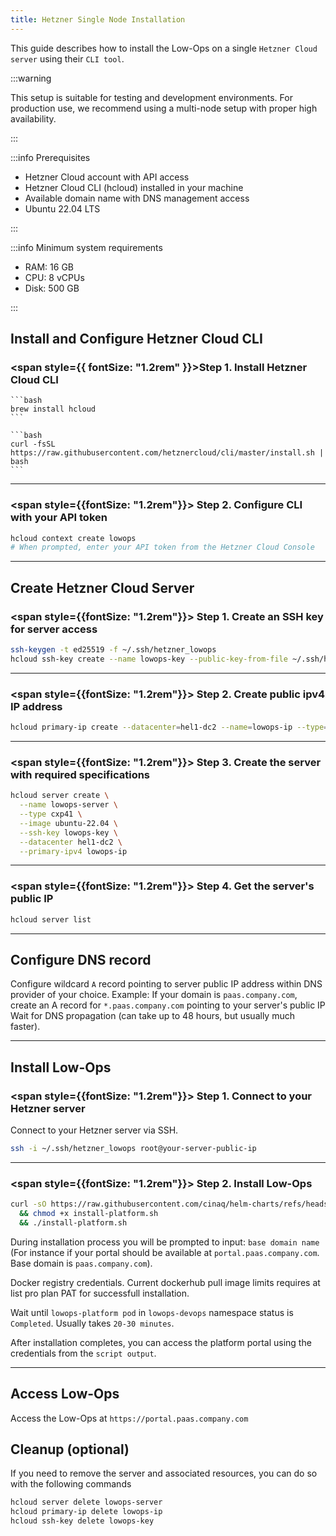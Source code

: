 ```yaml
---
title: Hetzner Single Node Installation
---
```


This guide describes how to install the Low-Ops on a single `Hetzner Cloud server` using their `CLI tool`.

:::warning

This setup is suitable for testing and development environments. For production use, we recommend using a multi-node
setup with proper high availability.

:::

:::info Prerequisites

- Hetzner Cloud account with API access
- Hetzner Cloud CLI (hcloud) installed in your machine
- Available domain name with DNS management access
- Ubuntu 22.04 LTS

:::

:::info Minimum system requirements

- RAM: 16 GB
- CPU: 8 vCPUs
- Disk: 500 GB

:::

## Install and Configure Hetzner Cloud CLI

### <span style={{ fontSize: "1.2rem" }}>**Step 1.** Install Hetzner Cloud CLI</span>


<Tabs>
  <TabItem value="macOS" label="macOS" default>
  
    ```bash    
    brew install hcloud
    ```

  </TabItem>
  <TabItem value="Linux" label="Linux">
  
    ```bash 
    curl -fsSL https://raw.githubusercontent.com/hetznercloud/cli/master/install.sh | bash 
    ```

  </TabItem>
</Tabs>

---

### <span style={{fontSize: "1.2rem"}}> **Step 2.** Configure CLI with your API token</span>

```bash
hcloud context create lowops
# When prompted, enter your API token from the Hetzner Cloud Console
```

---

## Create Hetzner Cloud Server

### <span style={{fontSize: "1.2rem"}}> **Step 1.** Create an SSH key for server access</span>

```bash
ssh-keygen -t ed25519 -f ~/.ssh/hetzner_lowops
hcloud ssh-key create --name lowops-key --public-key-from-file ~/.ssh/hetzner_lowops.pub
```

---

### <span style={{fontSize: "1.2rem"}}> **Step 2.** Create public ipv4 IP address</span>

```bash
hcloud primary-ip create --datacenter=hel1-dc2 --name=lowops-ip --type=ipv4
```

---

### <span style={{fontSize: "1.2rem"}}> **Step 3.** Create the server with required specifications</span>

```bash
hcloud server create \
  --name lowops-server \
  --type cxp41 \
  --image ubuntu-22.04 \
  --ssh-key lowops-key \
  --datacenter hel1-dc2 \
  --primary-ipv4 lowops-ip
```

---

### <span style={{fontSize: "1.2rem"}}> **Step 4.** Get the server's public IP</span>

```bash
hcloud server list
```

---

## Configure DNS record

Configure wildcard `A` record pointing to server public IP address within DNS provider of your choice. Example: If your
domain is `paas.company.com`, create an A record for `*.paas.company.com` pointing to your server's public IP Wait for
DNS propagation (can take up to 48 hours, but usually much faster).

---

## Install Low-Ops

### <span style={{fontSize: "1.2rem"}}> **Step 1.** Connect to your Hetzner server</span>

Connect to your Hetzner server via SSH.

```bash
ssh -i ~/.ssh/hetzner_lowops root@your-server-public-ip
```

---

### <span style={{fontSize: "1.2rem"}}> **Step 2.** Install Low-Ops</span>

```bash
curl -sO https://raw.githubusercontent.com/cinaq/helm-charts/refs/heads/main/charts/lowops-platform/scripts/install-platform.sh
  && chmod +x install-platform.sh
  && ./install-platform.sh
```

During installation process you will be prompted to input: `base domain name` (For instance if your portal should be
available at `portal.paas.company.com`. Base domain is `paas.company.com`).

Docker registry credentials. Current dockerhub pull image limits requires at list pro plan PAT for successfull
installation.

Wait until `lowops-platform pod` in `lowops-devops` namespace status is `Completed`. Usually takes `20-30 minutes`.

After installation completes, you can access the platform portal using the credentials from the `script output`.

---

## Access Low-Ops

Access the Low-Ops at `https://portal.paas.company.com`

## Cleanup (optional)

If you need to remove the server and associated resources, you can do so with the following commands

```bash
hcloud server delete lowops-server
hcloud primary-ip delete lowops-ip
hcloud ssh-key delete lowops-key
```
